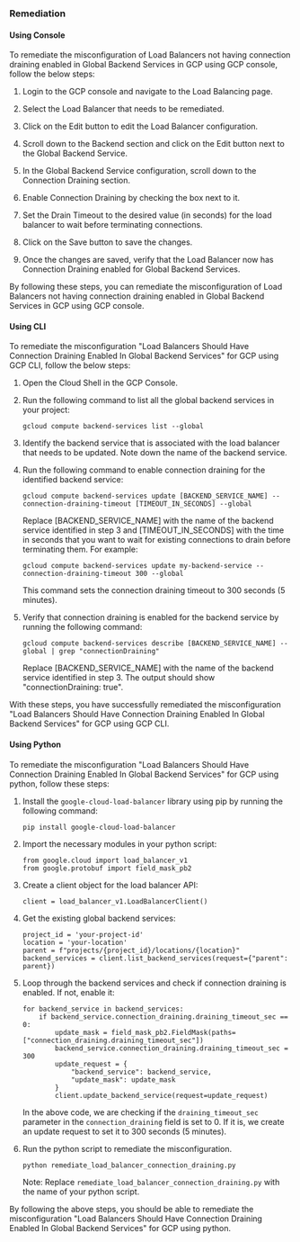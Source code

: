 ### Remediation

#### Using Console

To remediate the misconfiguration of Load Balancers not having connection draining enabled in Global Backend Services in GCP using GCP console, follow the below steps:

1. Login to the GCP console and navigate to the Load Balancing page.

2. Select the Load Balancer that needs to be remediated.

3. Click on the Edit button to edit the Load Balancer configuration.

4. Scroll down to the Backend section and click on the Edit button next to the Global Backend Service.

5. In the Global Backend Service configuration, scroll down to the Connection Draining section.

6. Enable Connection Draining by checking the box next to it.

7. Set the Drain Timeout to the desired value (in seconds) for the load balancer to wait before terminating connections.

8. Click on the Save button to save the changes.

9. Once the changes are saved, verify that the Load Balancer now has Connection Draining enabled for Global Backend Services.

By following these steps, you can remediate the misconfiguration of Load Balancers not having connection draining enabled in Global Backend Services in GCP using GCP console.

#### Using CLI

To remediate the misconfiguration "Load Balancers Should Have Connection Draining Enabled In Global Backend Services" for GCP using GCP CLI, follow the below steps:

1. Open the Cloud Shell in the GCP Console.
2. Run the following command to list all the global backend services in your project:

   ```
   gcloud compute backend-services list --global
   ```

3. Identify the backend service that is associated with the load balancer that needs to be updated. Note down the name of the backend service.
4. Run the following command to enable connection draining for the identified backend service:

   ```
   gcloud compute backend-services update [BACKEND_SERVICE_NAME] --connection-draining-timeout [TIMEOUT_IN_SECONDS] --global
   ```

   Replace [BACKEND_SERVICE_NAME] with the name of the backend service identified in step 3 and [TIMEOUT_IN_SECONDS] with the time in seconds that you want to wait for existing connections to drain before terminating them. For example:

   ```
   gcloud compute backend-services update my-backend-service --connection-draining-timeout 300 --global
   ```

   This command sets the connection draining timeout to 300 seconds (5 minutes).
   
5. Verify that connection draining is enabled for the backend service by running the following command:

   ```
   gcloud compute backend-services describe [BACKEND_SERVICE_NAME] --global | grep "connectionDraining"
   ```

   Replace [BACKEND_SERVICE_NAME] with the name of the backend service identified in step 3. The output should show "connectionDraining: true".

With these steps, you have successfully remediated the misconfiguration "Load Balancers Should Have Connection Draining Enabled In Global Backend Services" for GCP using GCP CLI.

#### Using Python

To remediate the misconfiguration "Load Balancers Should Have Connection Draining Enabled In Global Backend Services" for GCP using python, follow these steps:

1. Install the `google-cloud-load-balancer` library using pip by running the following command:

   ```
   pip install google-cloud-load-balancer
   ```

2. Import the necessary modules in your python script:

   ```
   from google.cloud import load_balancer_v1
   from google.protobuf import field_mask_pb2
   ```

3. Create a client object for the load balancer API:

   ```
   client = load_balancer_v1.LoadBalancerClient()
   ```

4. Get the existing global backend services:

   ```
   project_id = 'your-project-id'
   location = 'your-location'
   parent = f"projects/{project_id}/locations/{location}"
   backend_services = client.list_backend_services(request={"parent": parent})
   ```

5. Loop through the backend services and check if connection draining is enabled. If not, enable it:

   ```
   for backend_service in backend_services:
       if backend_service.connection_draining.draining_timeout_sec == 0:
           update_mask = field_mask_pb2.FieldMask(paths=["connection_draining.draining_timeout_sec"])
           backend_service.connection_draining.draining_timeout_sec = 300
           update_request = {
               "backend_service": backend_service,
               "update_mask": update_mask
           }
           client.update_backend_service(request=update_request)
   ```

   In the above code, we are checking if the `draining_timeout_sec` parameter in the `connection_draining` field is set to 0. If it is, we create an update request to set it to 300 seconds (5 minutes).

6. Run the python script to remediate the misconfiguration.

   ```
   python remediate_load_balancer_connection_draining.py
   ```

   Note: Replace `remediate_load_balancer_connection_draining.py` with the name of your python script.

By following the above steps, you should be able to remediate the misconfiguration "Load Balancers Should Have Connection Draining Enabled In Global Backend Services" for GCP using python.

